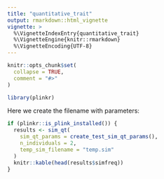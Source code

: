 ```yaml
---
title: "quantitative_trait"
output: rmarkdown::html_vignette
vignette: >
  %\VignetteIndexEntry{quantitative_trait}
  %\VignetteEngine{knitr::rmarkdown}
  %\VignetteEncoding{UTF-8}
---
```


```r
knitr::opts_chunk$set(
  collapse = TRUE,
  comment = "#>"
)
```

```r
library(plinkr)
```
Here we create the filename with parameters:


```r
if (plinkr::is_plink_installed()) {
  results <- sim_qt(
    sim_qt_params = create_test_sim_qt_params(),
    n_individuals = 2,
    temp_sim_filename = "temp.sim"
  )
  knitr::kable(head(results$simfreq))
}
```
